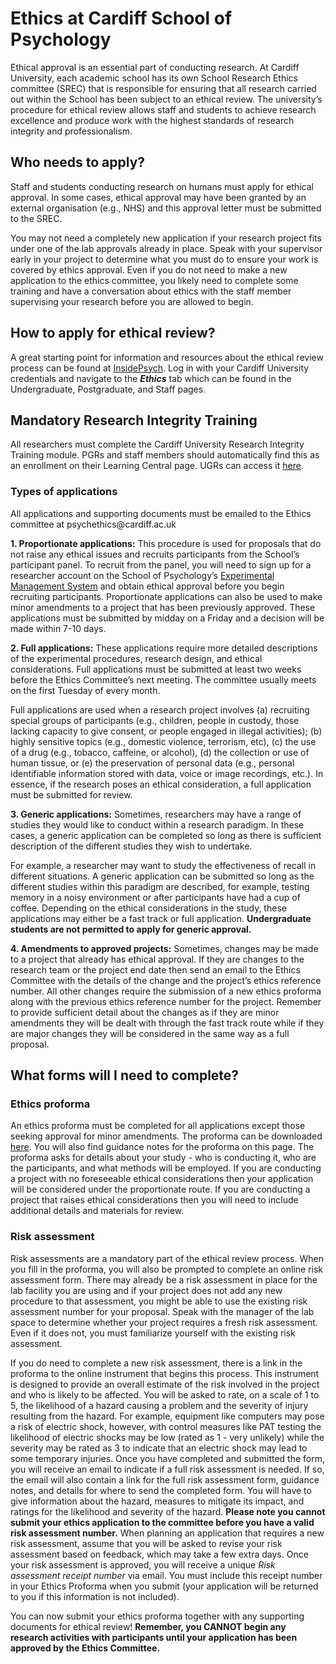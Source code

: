 # Ethics at Cardiff School of Psychology

Ethical approval is an essential part of conducting research. At Cardiff University, each academic school has its own School Research Ethics committee (SREC) that is responsible for ensuring that all research carried out within the School has been subject to an ethical review. The university's procedure for ethical review allows staff and students to achieve research excellence and produce work with the highest standards of research integrity and professionalism.

## Who needs to apply?

Staff and students conducting research on humans must apply for ethical approval. In some cases, ethical approval may have been granted by an external organisation (e.g., NHS) and this approval letter must be submitted to the SREC. 

You may not need a completely new application if your research project fits under one of the lab approvals already in place. Speak with your supervisor early in your project to determine what you must do to ensure your work is covered by ethics approval. Even if you do not need to make a new application to the ethics committee, you likely need to complete some training and have a conversation about ethics with the staff member supervising your research before you are allowed to begin.

## How to apply for ethical review?

A great starting point for information and resources about the ethical review process can be found at [InsidePsych](https://inside.psych.cf.ac.uk/). Log in with your Cardiff University credentials and navigate to the _**Ethics**_ tab which can be found in the Undergraduate, Postgraduate, and Staff pages. 

## Mandatory Research Integrity Training

All researchers must complete the Cardiff University Research Integrity Training module. PGRs and staff members should automatically find this as an enrollment on their Learning Central page. UGRs can access it [here](https://intranet.cardiff.ac.uk/staff/training-and-development/staff-courses-and-programmes/research-careers/training/research-integrity-online-training-programme).

### Types of applications 

All applications and supporting documents must be emailed to the Ethics committee at psychethics@cardiff.ac.uk 

**1. Proportionate applications:** This procedure is used for proposals that do not raise any ethical issues and recruits participants from the School's participant panel. To recruit from the panel, you will need to sign up for a researcher account on the School of Psychology's [Experimental Management System](https://cardiff.sona-systems.com/Default.aspx?ReturnUrl=/) and obtain ethical approval before you begin recruiting participants. Proportionate applications can also be used to make minor amendments to a project that has been previously approved. These applications must be submitted by midday on a Friday and a decision will be made within 7-10 days.

**2. Full applications:** These applications require more detailed descriptions of the experimental procedures, research design, and ethical considerations. Full applications must be submitted at least two weeks before the Ethics Committee's next meeting. The committee usually meets on the first Tuesday of every month.

Full applications are used when a research project involves (a) recruiting special groups of participants (e.g., children, people in custody, those lacking capacity to give consent, or people engaged in illegal activities); (b) highly sensitive topics (e.g., domestic violence, terrorism, etc), (c) the use of a drug (e.g., tobacco, caffeine, or alcohol), (d) the collection or use of human tissue, or (e) the preservation of personal data (e.g., personal identifiable information stored with data, voice or image recordings, etc.). In essence, if the research poses an ethical consideration, a full application must be submitted for review.

**3. Generic applications:** Sometimes, researchers may have a range of studies they would like to conduct within a research paradigm. In these cases, a generic application can be completed so long as there is sufficient description of the different studies they wish to undertake.

For example, a researcher may want to study the effectiveness of recall in different situations. A generic application can be submitted so long as the different studies within this paradigm are described, for example, testing memory in a noisy environment or after participants have had a cup of coffee. Depending on the ethical considerations in the study, these applications may either be a fast track or full application. **Undergraduate students are not permitted to apply for generic approval.**

**4. Amendments to approved projects:** Sometimes, changes may be made to a project that already has ethical approval. If they are changes to the research team or the project end date then send an email to the Ethics Committee with the details of the change and the project's ethics reference number. All other changes require the submission of a new ethics proforma along with the previous ethics reference number for the project. Remember to provide sufficient detail about the changes as if they are minor amendments they will be dealt with through the fast track route while if they are major changes they will be considered in the same way as a full proposal.

## What forms will I need to complete?

### Ethics proforma

An ethics proforma must be completed for all applications except those seeking approval for minor amendments. The proforma can be downloaded [here](https://inside.psych.cf.ac.uk/). You will also find guidance notes for the proforma on this page. The proforma asks for details about your study - who is conducting it, who are the participants, and what methods will be employed. If you are conducting a project with no foreseeable ethical considerations then your application will be considered under the proportionate route. If you are conducting a project that raises ethical considerations then you will need to include additional details and materials for review.

### Risk assessment

Risk assessments are a mandatory part of the ethical review process. When you fill in the proforma, you will also be prompted to complete an online risk assessment form. There may already be a risk assessment in place for the lab facility you are using and if your project does not add any new procedure to that assessment, you might be able to use the existing risk assessment number for your proposal. Speak with the manager of the lab space to determine whether your project requires a fresh risk assessment. Even if it does not, you must familiarize yourself with the existing risk assessment.

If you do need to complete a new risk assessment, there is a link in the proforma to the online instrument that begins this process. This instrument is designed to provide an overall estimate of the risk involved in the project and who is likely to be affected. You will be asked to rate, on a scale of 1 to 5, the likelihood of a hazard causing a problem and the severity of injury resulting from the hazard. For example, equipment like computers may pose a risk of electric shock, however, with control measures like PAT testing the likelihood of electric shocks may be low (rated as 1 - very unlikely) while the severity may be rated as 3 to indicate that an electric shock may lead to some temporary injuries. Once you have completed and submitted the form, you will receive an email to indicate if a full risk assessment is needed. If so, the email will also contain a link for the full risk assessment form, guidance notes, and details for where to send the completed form. You will have to give information about the hazard, measures to mitigate its impact, and ratings for the likelihood and severity of the hazard. **Please note you cannot submit your ethics application to the committee before you have a valid risk assessment number.** When planning an application that requires a new risk assessment, assume that you will be asked to revise your risk assessment based on feedback, which may take a few extra days. Once your risk assessment is approved, you will receive a unique *Risk assessment receipt number* via email. You must include this receipt number in your Ethics Proforma when you submit (your application will be returned to you if this information is not included).

You can now submit your ethics proforma together with any supporting documents for ethical review! **Remember, you CANNOT begin any research activities with participants until your application has been approved by the Ethics Committee.**